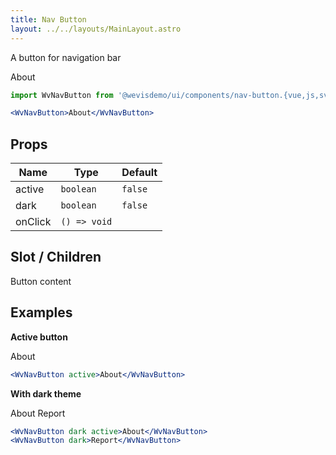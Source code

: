 ```yaml
---
title: Nav Button
layout: ../../layouts/MainLayout.astro
---
```



A button for navigation bar

<WvNavButton>About</WvNavButton>

```jsx
import WvNavButton from '@wevisdemo/ui/components/nav-button.{vue,js,svelte}';
```

```jsx
<WvNavButton>About</WvNavButton>
```

## Props

| Name    | Type         | Default |
| ------- | ------------ | ------- |
| active  | `boolean`    | `false` |
| dark    | `boolean`    | `false` |
| onClick | `() => void` |         |

## Slot / Children

Button content

## Examples

**Active button**

<WvNavButton active>About</WvNavButton>

```jsx
<WvNavButton active>About</WvNavButton>
```

**With dark theme**

<WvNavButton dark active>About</WvNavButton>
<WvNavButton dark>Report</WvNavButton>

```jsx
<WvNavButton dark active>About</WvNavButton>
<WvNavButton dark>Report</WvNavButton>
```
